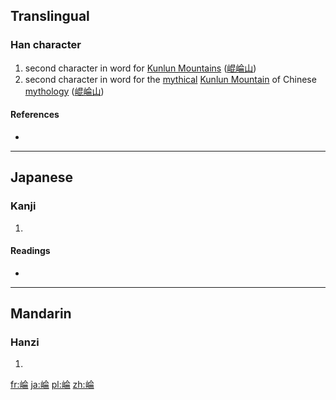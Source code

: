 {{also|崙}}
==Translingual==

===Han character===
{{Han char|rn=46|rad=山|as=08|sn=11|four=|canj=山人一月 (UOMB), X山人一月 (XUOMB)|ids=⿰[[山]][[侖]]}}

# second character in word for [[w:Kunlun Mountains|Kunlun Mountains]] ([[崐崘山]])
# second character in word for the [[mythical]] [[w:Kunlun Mountain (mythology)|Kunlun Mountain]] of Chinese [[mythology]] ([[崐崘山]])

====References====
* {{Han ref|kx=0314.110|dkj=08182|dj=0615.020|hdz=10781.050|uh=5D18|ud=23832}}

----

==Japanese==

===Kanji===
{{ja-kanji|grade=|rs=山08}}

# {{defn|lang=ja|sort=山08}}

====Readings====
* {{ja-readings|on=[[ろん]] (ron)|kun=}}

----

==Mandarin==

===Hanzi===
{{cmn-hanzi|pin=[[lún]] ([[lun2]]), [[dòng]] ([[dong4]])|wg=lun<sup>2</sup>, tung<sup>4</sup>}}

# {{defn|lang=cmn|sort=山08}}

[[fr:崘]]
[[ja:崘]]
[[pl:崘]]
[[zh:崘]]